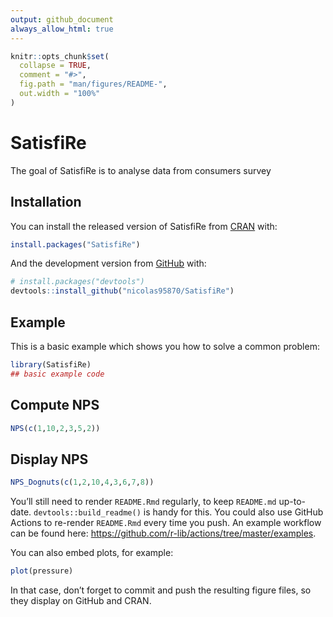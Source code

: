 ```yaml
---
output: github_document
always_allow_html: true
---
```


<!-- README.md is generated from README.Rmd. Please edit that file -->

```r
knitr::opts_chunk$set(
  collapse = TRUE,
  comment = "#>",
  fig.path = "man/figures/README-",
  out.width = "100%"
)
```

# SatisfiRe

<!-- badges: start -->
<!-- badges: end -->

The goal of SatisfiRe is to analyse data from consumers survey

## Installation

You can install the released version of SatisfiRe from [CRAN](https://CRAN.R-project.org) with:

``` r
install.packages("SatisfiRe")
```

And the development version from [GitHub](https://github.com/) with:

``` r
# install.packages("devtools")
devtools::install_github("nicolas95870/SatisfiRe")
```
## Example

This is a basic example which shows you how to solve a common problem:

```r
library(SatisfiRe)
## basic example code
```

## Compute NPS

```r
NPS(c(1,10,2,3,5,2))
```

## Display NPS

```r
NPS_Dognuts(c(1,2,10,4,3,6,7,8))
```


You'll still need to render `README.Rmd` regularly, to keep `README.md` up-to-date. `devtools::build_readme()` is handy for this. You could also use GitHub Actions to re-render `README.Rmd` every time you push. An example workflow can be found here: <https://github.com/r-lib/actions/tree/master/examples>.

You can also embed plots, for example:

```r
plot(pressure)
```

In that case, don't forget to commit and push the resulting figure files, so they display on GitHub and CRAN.
